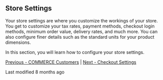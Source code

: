 ## Store Settings

Your store settings are where you customize the workings of your store. You get to customize your tax rates, payment methods, checkout login methods, minimum order value, delivery rates, and much more. You can also configure finer details such as the standard units for your product dimensions.

In this section, you will learn how to configure your store settings.

[Previous - COMMERCE Customers](#) | [Next - Checkout Settings](#)

Last modified 8 months ago
